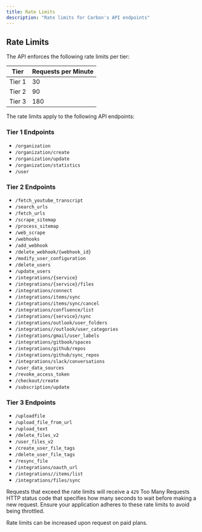 ```yaml
---
title: Rate Limits
description: "Rate limits for Carbon's API endpoints"
---
```



## Rate Limits

The API enforces the following rate limits per tier:

| Tier   | Requests per Minute |
|--------|---------------------|
| Tier 1 | 30                  |
| Tier 2 | 90                  | 
| Tier 3 | 180                 |

The rate limits apply to the following API endpoints:

### Tier 1 Endpoints
- `/organization`
- `/organization/create`
- `/organization/update` 
- `/organization/statistics`
- `/user`

### Tier 2 Endpoints
- `/fetch_youtube_transcript`
- `/search_urls`
- `/fetch_urls`
- `/scrape_sitemap`
- `/process_sitemap`
- `/web_scrape`
- `/webhooks`
- `/add_webhook`
- `/delete_webhook/{webhook_id}`
- `/modify_user_configuration`
- `/delete_users`
- `/update_users`
- `/integrations/{service}`
- `/integrations/{service}/files`
- `/integrations/connect`
- `/integrations/items/sync`
- `/integrations/items/sync/cancel`
- `/integrations/confluence/list`
- `/integrations/{service}/sync`
- `/integrations/outlook/user_folders`
- `/integrations//outlook/user_categories`
- `/integrations/gmail/user_labels`
- `/integrations/gitbook/spaces`
- `/integrations/github/repos` 
- `/integrations/github/sync_repos`
- `/integrations/slack/conversations`
- `/user_data_sources`
- `/revoke_access_token`
- `/checkout/create`
- `/subscription/update`

### Tier 3 Endpoints  
- `/uploadfile`
- `/upload_file_from_url`
- `/upload_text`
- `/delete_files_v2`
- `/user_files_v2`
- `/create_user_file_tags`
- `/delete_user_file_tags`
- `/resync_file`
- `/integrations/oauth_url`
- `/integrations//items/list`
- `/integrations/files/sync`

Requests that exceed the rate limits will receive a `429` Too Many Requests HTTP status code that specifies how many seconds to wait before making a new request. Ensure your application adheres to these rate limits to avoid being throttled.

Rate limits can be increased upon request on paid plans.